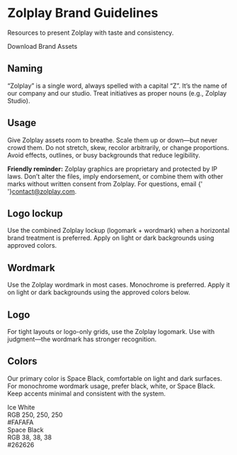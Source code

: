 
# Zolplay Brand Guidelines

Resources to present Zolplay with taste and consistency.

<div className='not-prose mt-6 mb-8'>
  <WithFrame className='inline-flex'>
    <ButtonLink href='https://cdn.zolplay.com/brand/Zolplay-Brand-Assets.zip' size='lg'>Download Brand Assets</ButtonLink>
  </WithFrame>
</div>

## Naming

“Zolplay” is a single word, always spelled with a capital “Z”. It’s the name of our company and our studio. Treat initiatives as proper nouns (e.g., Zolplay Studio).

## Usage

Give Zolplay assets room to breathe. Scale them up or down—but never crowd them.
Do not stretch, skew, recolor arbitrarily, or change proportions. Avoid effects, outlines, or busy backgrounds that reduce legibility.

<aside className='not-prose mt-6 rounded-md border border-neutral-200 dark:border-neutral-800 bg-neutral-50 dark:bg-neutral-900/50 p-4 text-[13px] leading-6'>
  <b>Friendly reminder:</b> Zolplay graphics are proprietary and protected by IP laws. Don’t alter the files, imply endorsement, or combine them with other marks without written consent from Zolplay. For questions, email
  {' '}<a className='underline' href='mailto:contact@zolplay.com'>contact@zolplay.com</a>.
</aside>

## Logo lockup

Use the combined Zolplay lockup (logomark + wordmark) when a horizontal brand treatment is preferred. Apply on light or dark backgrounds using approved colors.

<Grid cols={1} md={2} gap={4} className='my-5'>
  <GridItem
    className='bg-neutral-50 text-neutral-900'
    action={{ kind: 'download', href: '/assets/brand/logo-lockup-dark.svg', label: 'Download SVG' }}
  >
    <LogoLockup className='w-[82%]' />
  </GridItem>
  <GridItem
    className='bg-neutral-900 text-white'
    action={{ kind: 'download', href: '/assets/brand/logo-lockup-light.svg', label: 'Download SVG' }}
  >
    <LogoLockup className='w-[82%]' />
  </GridItem>
</Grid>

## Wordmark

Use the Zolplay wordmark in most cases. Monochrome is preferred. Apply it on light or dark backgrounds using the approved colors below.

<Grid cols={1} md={2} gap={4} className='my-5'>
  <GridItem
    className='bg-neutral-50 text-neutral-900'
    action={{ kind: 'download', href: '/assets/brand/wordmark-dark.svg', label: 'Download SVG' }}
  >
    <LogoWordmark className='w-[82%]' />
  </GridItem>
  <GridItem
    className='bg-neutral-900 text-white'
    action={{ kind: 'download', href: '/assets/brand/wordmark-light.svg', label: 'Download SVG' }}
  >
    <LogoWordmark className='w-[82%]' />
  </GridItem>
</Grid>

## Logo

For tight layouts or logo-only grids, use the Zolplay logomark. Use with judgment—the wordmark has stronger recognition.

<Grid cols={1} md={2} gap={4} className='my-5'>
  <GridItem className='bg-neutral-50' action={{ kind: 'download', href: '/assets/brand/logo-dark.svg', label: 'Download SVG' }}>
    <div className='w-20 h-20 text-black flex items-center justify-center'>
      <LogoHelmetFilled className='w-9 h-9' />
    </div>
  </GridItem>
  <GridItem className='bg-neutral-900' action={{ kind: 'download', href: '/assets/brand/logo-light.svg', label: 'Download SVG' }}>
    <div className='w-20 h-20 text-white flex items-center justify-center'>
      <LogoHelmetFilled className='w-9 h-9' />
    </div>
  </GridItem>
</Grid>

## Colors

Our primary color is Space Black, comfortable on light and dark surfaces. For monochrome wordmark usage, prefer black, white, or Space Black. Keep accents minimal and consistent with the system.

<Grid cols={1} md={2} gap={4} className='my-6'>
  <GridItem
    className='overflow-hidden p-0 flex flex-col gap-4 w-full bg-[#FAFAFA]'
    action={{ kind: 'copy', text: '#FAFAFA', label: 'Copy #FAFAFA', copiedLabel: 'Copied!' }}
  >
    <div className='px-4 py-12 text-sm'>
      <span className='block text-neutral-800'>Ice White</span>
      <div className='text-neutral-500 mt-1'>RGB 250, 250, 250<br/>#FAFAFA</div>
    </div>
  </GridItem>
  <GridItem
    className='overflow-hidden p-0 flex flex-col gap-4 w-full bg-[#262626]'
    action={{ kind: 'copy', text: '#262626', label: 'Copy #262626', copiedLabel: 'Copied!' }}
  >
    <div className='px-4 py-12 text-sm'>
      <span className='block text-neutral-300'>Space Black</span>
      <div className='text-neutral-500 mt-1'>RGB 38, 38, 38<br/>#262626</div>
    </div>
  </GridItem>
</Grid>
